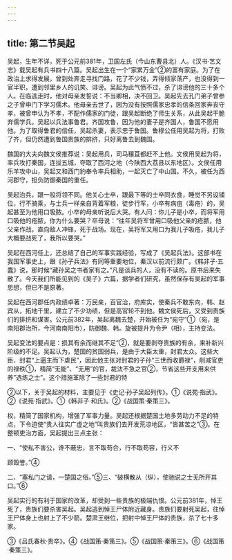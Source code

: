 ```yaml
---
---
---
```

title: 第二节吴起
---



吴起，生年不详，死于公元前381年，卫国左氏（今山东曹县北）人。《汉书·艺文志》载吴起有兵书四十八篇。吴起出生在一个“家累万金”②的富有家庭。为了在政治上求得发展，曾到处奔走寻找门路，花了不少钱，弄得倾家荡产，也没得到一官半职，遭到邻里乡人的讥笑、诽谤。吴起为此气愤不过，杀了诽谤他的三十多个人。在临逃走时，他对母亲发誓说：不当卿相，决不回卫。吴起先去孔门弟子曾参之子曾申门下学习儒术。他母亲去世了，因为没有按照儒家忠孝的信条回家奔丧守孝，被曾申认为不孝，不配作儒家的门徒，跟吴起断绝了师生关系，从此吴起干脆弃儒学兵。吴起以兵法事鲁君。齐国攻鲁，因为他的妻子是齐国人，鲁国不愿用他。为了取得鲁君的信任，吴起杀妻，表示忠于鲁国。鲁穆公任用吴起为将，打败了齐，但仍然遭到鲁国贵族的排挤，只好离鲁去到魏国。

魏国的大夫向魏文侯推荐说：吴起用兵，司马穰苴都赶不上他。文侯用吴起为将，率兵攻打秦国，连拔五城，夺取了西河之地（今陕西大荔县以东地区）。文侯任用乐羊攻中山，吴起又和西门豹奉令率兵相助，一起灭亡了中山国。不久，被任为西河郡守，担负防御秦国的重任。

吴起治兵，跟一般将领不同。他关心士卒，跟最下等的士卒同衣食，睡觉不另设铺位，行不骑乘，与士兵一样亲自背着军粮，徒步行军，小卒有病疽（毒疮）的，吴起甚至为他用口吸脓。小卒的母亲听说后大哭。有人问：你儿子是小卒，而将军用口吸他的疮脓，你为什么要哭？卒母说：“往年吴将军曾用口吸他父亲的疮脓，他父亲作战，直向敌人冲锋，死于战场。现在，吴将军又用口为我儿子吸疮，我儿子大概要战死了，我所以要哭。”

吴起在西河任上，还总结了自己的军事实践经验，写成了《吴起兵法》。这部书在我国军事史上，跟《孙子兵法》有同等重要地位，秦汉以前流行颇广。《韩非子·五蠹》说，那时候“藏孙吴之书者家有之。”凡是谈兵的人，没有不读的。原书后来失散了。今天我们所能见到的《吴子》六篇，据学者们研究，虽然保存有吴起的军事思想，但已不是原著。

吴起在西河郡任内政绩卓著：万民亲，百官治，府库实，使秦兵不敢东向，韩、赵宾从，拓地千里，建立了不少功绩，但是高官轮不到他。魏文侯死后，又受到贵族们的排挤和谋害。公元前382年，吴起离魏去楚，开始被任为“宛守”①（宛，是南阳郡治所，今河南南阳市），防御魏、韩。旋被提升为令尹（相），主持变法。

吴起变法的要点是：损其有余而继其不足”②，就是要剥夺贵族的有余，来补新兴阶级的不足。吴起认为，楚国的贫国弱兵，是由于大臣太重，封君太众。这些大臣、封君“上逼主而下虐民”，因此他主张对封君的子孙“三世而收爵禄”，削减官吏的禄秩①，精简“无能”、“无用”的官，裁汰不急之官②，节省这些开支用来供养”选练之士”。这个措施革除了一些封君的特

②以下，关于吴起的材料，主要见于《史记·孙子吴起列传》。①《说苑·指武》。②《说苑·指武》。①《韩非子·和氏》。②《战国策·秦策三》。

权，精简了国家机构，增强了军事力量。吴起还根据楚国土地多劳动力不足的特点，下令迫使“贵人往实广虚之地”叫贵族们去开发荒凉地区，“皆甚苦之”③。在整顿吏治方面，吴起提出三点主张：

一、“使私不害公，谗不蔽忠，言不取苟合，行不取苟容，行义不

顾毁誉。”④

二、“塞私门之请，一楚国之俗。”⑤三、“破横散从（纵），使驰说之士无所开其口。”⑥

吴起实行的有利于国家的改革，却受到一些贵族的极端仇恨。公元前381年，悼王死了，贵族们要杀害吴起。吴起逃到悼王尸体附近藏身。贵族们要射死吴起，往悼王尸体身上也射上了不少箭。楚肃王继位，把射中悼王尸体的贵族，杀了七十多家。

③《吕氏春秋·贵卒》。④《战国策·秦策三》。⑤《战国策·秦策三》。⑥《战国策·秦策三》。